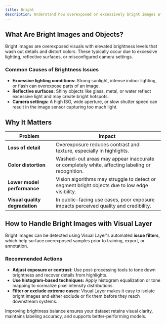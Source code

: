 ```yaml
---
title: Bright
description: Understand how overexposed or excessively bright images affect dataset quality and how to detect and correct them using Visual Layer.
---
```


## What Are Bright Images and Objects?

Bright images are overexposed visuals with elevated brightness levels that wash out details and distort colors. These typically occur due to excessive lighting, reflective surfaces, or misconfigured camera settings.

### Common Causes of Brightness Issues

- **Excessive lighting conditions:** Strong sunlight, intense indoor lighting, or flash can overexpose parts of an image.
- **Reflective surfaces:** Shiny objects like glass, metal, or water reflect excessive light and may create bright hotspots.
- **Camera settings:** A high ISO, wide aperture, or slow shutter speed can result in the image sensor capturing too much light.

## Why It Matters

<div className="integrations-table">

| Problem | Impact |
|---------|--------|
| **Loss of detail** | Overexposure reduces contrast and texture, especially in highlights. |
| **Color distortion** | Washed-out areas may appear inaccurate or completely white, affecting labeling or recognition. |
| **Lower model performance** | Vision algorithms may struggle to detect or segment bright objects due to low edge visibility. |
| **Visual quality degradation** | In public-facing use cases, poor exposure impacts perceived quality and credibility. |

</div>

## How to Handle Bright Images with Visual Layer

Bright images can be detected using Visual Layer's automated **issue filters**, which help surface overexposed samples prior to training, export, or annotation.

### Recommended Actions

- **Adjust exposure or contrast:** Use post-processing tools to tone down brightness and recover details from highlights.
- **Use histogram-based techniques:** Apply histogram equalization or tone mapping to normalize pixel intensity distributions.
- **Filter or exclude extreme cases:** Visual Layer makes it easy to isolate bright images and either exclude or fix them before they reach downstream systems.

Improving brightness balance ensures your dataset retains visual clarity, maintains labeling accuracy, and supports better-performing models.
